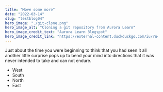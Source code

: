 ```yaml
---
title: "Move some more"
date: "2022-03-14"
slug: "testblog04"
hero_image: "./git-clone.png"
hero_image_alt: "Cloning a git repository from Aurora Learn"
hero_image_credit_text: "Aurora Learn Blogspot"
hero_image_credit_link: "https://external-content.duckduckgo.com/iu/?u=https%3A%2F%2Ftse1.mm.bing.net%2Fth%3Fid%3DOIP.LeP8aJcD7Ch0KQE5yaJ9bAHaDf%26pid%3DApi&f=1&ipt=43f19ed00b775730142d76acdbd0d36261dbf471f0b125f5ad1366084603f079&ipo=images"
---
```


Just about the time you were beginning to think that you had seen it all another little surprise pops up to bend your mind into directions that it was never intended to take and can not endure.

- West
- South
- North
- East